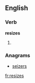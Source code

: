 ==English==

===Verb===
'''resizes'''

# {{third-person singular of|resize}}

===Anagrams===
* [[seizers#English|seizers]]

[[fr:resizes]]